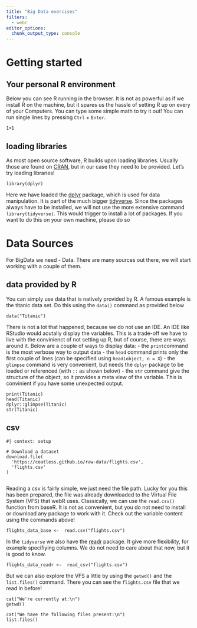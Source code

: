 ```yaml
---
title: "Big Data exercises"
filters: 
  - webr
editor_options: 
  chunk_output_type: console
---
```


# Getting started

## Your personal R environment

Below you can see R running in the browser. 
It is not as powerful as if we install R on the machine, but it spares us the hassle of setting R up on every of your Computers.
You can type some simple math to try it out!
You can run single lines by pressing `Ctrl` + `Enter`.

```webr-r
1+1
```

## loading libraries

As most open source software, R builds upon loading libraries. 
Usually those are found on [CRAN](https://cran.r-project.org/), but in our case they need to be provided.
Let's try loading libraries!

```webr-r
library(dplyr)
```

Here we have loaded the [dplyr](https://dplyr.tidyverse.org/) package, which is used for data manipulation.
It is part of the much bigger [tidyverse](https://www.tidyverse.org/).
Since the packages always have to be installed, we will not use the more extensive command `library(tidyverse)`.
This would trigger to install a lot of packages.
If you want to do this on your own machine, please do so

# Data Sources

For BigData we need - Data.
There are many sources out there, we will start working with a couple of them.

## data provided by R

You can simply use data that is natively provided by R.
A famous example is the titanic data set.
Do this using the `data()` command as provided below

```webr-r

data("Titanic")

```

There is not a lot that happened, because we do not use an IDE.
An IDE like RStudio would acutally display the variables.
This is a trade-off we have to live with the convinienct of not setting up R, but of course, there are ways around it.
Below are a couple of ways to display data:
- the `print`command is the most verbose way to output data
- the `head` command prints only the first couple of lines (can be specified using `head(object, n = X`)
- the `glimpse` command is very convenient, but needs the `dplyr` package to be loaded or referenced (with `::` as shown below)
- the `str` command give the structure of the object, so it provides a meta view of the variable. This is convinient if you have some unexpected output.

```webr-r
print(Titanic)
head(Titanic)
dplyr::glimpse(Titanic)
str(Titanic)
```


## csv

```webr-r

#| context: setup

# Download a dataset
download.file(
  'https://coatless.github.io/raw-data/flights.csv',
  'flights.csv'
)


```

Reading a csv is fairly simple, we just need the file path.
Lucky for you this has been prepared, the file was already downloaded to the Virtual File System (VFS) that webR uses.
Classically, we can use the `read.csv()` function from baseR.
It is not as convenient, but you do not need to install or download any package to work with it.
Check out the variable content using the commands above!

```webr-r
flights_data_base <-  read.csv("flights.csv")
```

In the `tidyverse` we also have the [readr](https://readr.tidyverse.org/) package. 
It give more flexibility, for example specifiying columns.
We do not need to care about that now, but it is good to know.

```webr-r
flights_data_readr <-  read_csv("flights.csv")

```

But we can also explore the VFS a little by using the `getwd()` and the `list.files()` command.
There you can see the `flights.csv` file that we read in before!

```webr-r
cat("We're currently at:\n")
getwd()

cat("We have the following files present:\n")
list.files()

```


